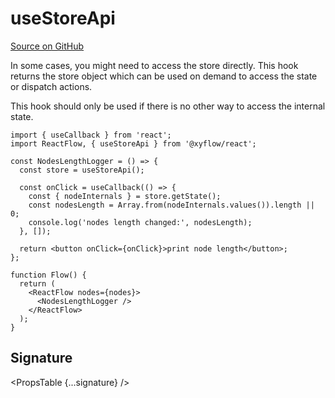 
# useStoreApi

[Source on GitHub](https://github.com/wbkd/react-flow/blob/f919cb152dd5a92ec3b4d7e4568ffe099bc2af39/packages/react/src/hooks/useStore.ts#L26)

In some cases, you might need to access the store directly. This hook returns the store object which can be used on demand to access the state or dispatch actions.

<Callout type="info">
  This hook should only be used if there is no other way to access the internal
  state.
</Callout>

```tsx
import { useCallback } from 'react';
import ReactFlow, { useStoreApi } from '@xyflow/react';

const NodesLengthLogger = () => {
  const store = useStoreApi();

  const onClick = useCallback(() => {
    const { nodeInternals } = store.getState();
    const nodesLength = Array.from(nodeInternals.values()).length || 0;
    console.log('nodes length changed:', nodesLength);
  }, []);

  return <button onClick={onClick}>print node length</button>;
};

function Flow() {
  return (
    <ReactFlow nodes={nodes}>
      <NodesLengthLogger />
    </ReactFlow>
  );
}
```

## Signature

<PropsTable {...signature} />
